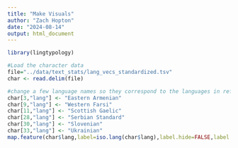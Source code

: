 ```yaml
---
title: "Make Visuals"
author: "Zach Hopton"
date: "2024-08-14"
output: html_document
---
```



```r
library(lingtypology)
```


```r
#Load the character data
file="../data/text_stats/lang_vecs_standardized.tsv"
char <- read.delim(file)
```


```r
#change a few language names so they correspond to the languages in reference tree
char[3,"lang"] <- "Eastern Armenian"
char[9,"lang"] <- "Western Farsi"
char[11,"lang"] <- "Scottish Gaelic"
char[28,"lang"] <- "Serbian Standard"
char[30,"lang"] <- "Slovenian"
char[33,"lang"] <- "Ukrainian"
map.feature(char$lang,label=iso.lang(char$lang),label.hide=FALSE,label.fsize = 8,label.position = 'right')
```
